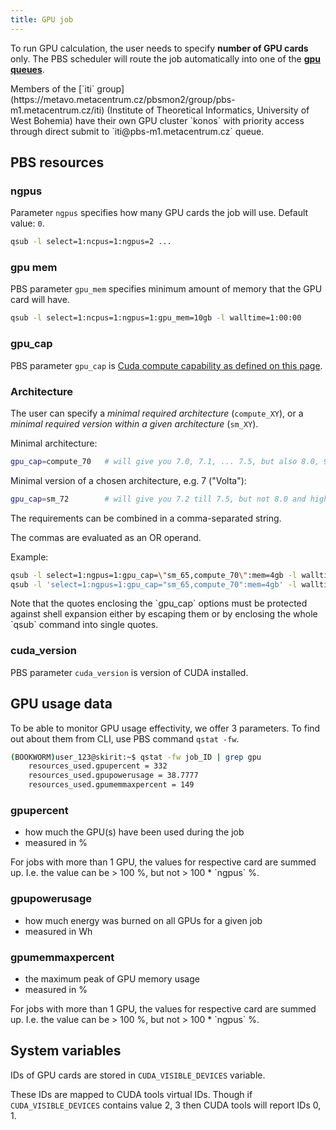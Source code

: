 ```yaml
---
title: GPU job
---
```

To run GPU calculation, the user needs to specify **number of GPU cards** only. The PBS scheduler will route the job automatically into one of the **[gpu queues](https://metavo.metacentrum.cz/pbsmon2/queues/list)**.

<Callout type="info" title="User group `iti` has a reserved GPU queue">
    Members of the [`iti` group](https://metavo.metacentrum.cz/pbsmon2/group/pbs-m1.metacentrum.cz/iti) (Institute of Theoretical Informatics, University of West Bohemia) have their own GPU cluster `konos` with priority access through direct submit to `iti@pbs-m1.metacentrum.cz` queue.
</Callout>

## PBS resources

### ngpus

Parameter `ngpus` specifies how many GPU cards the job will use. Default value: `0`.
```bash
qsub -l select=1:ncpus=1:ngpus=2 ... 
```
### gpu mem

PBS parameter `gpu_mem` specifies minimum amount of memory that the GPU card will have. 
```bash
qsub -l select=1:ncpus=1:ngpus=1:gpu_mem=10gb -l walltime=1:00:00
```
### gpu\_cap

PBS parameter `gpu_cap` is [Cuda compute capability as defined on this page](https://docs.nvidia.com/cuda/cuda-c-programming-guide/index.html#compute-capabilities).


### Architecture

The user can specify a *minimal required architecture* (`compute_XY`), or a *minimal required version within a given architecture* (`sm_XY`).

Minimal architecture:
```bash
gpu_cap=compute_70   # will give you 7.0, 7.1, ... 7.5, but also 8.0, 9.0 ...
```
Minimal version of a chosen architecture, e.g. 7 ("Volta"):
```bash
gpu_cap=sm_72        # will give you 7.2 till 7.5, but not 8.0 and higher
```
The requirements can be combined in a comma-separated string.

<Callout type="info" title="Note">
    The commas are evaluated as an OR operand.
</Callout>

Example:
```bash
qsub -l select=1:ngpus=1:gpu_cap=\"sm_65,compute_70\":mem=4gb -l walltime=1:00:00  # 6.5 or 7.0 and higher
qsub -l 'select=1:ngpus=1:gpu_cap="sm_65,compute_70":mem=4gb' -l walltime=1:00:00  # dtto
```
<Callout type="info" title="Note">
 Note that the quotes enclosing the `gpu_cap` options must be protected against shell expansion either by escaping them or by enclosing the whole `qsub` command into single quotes.
</Callout>

### cuda\_version

PBS parameter `cuda_version` is version of CUDA installed.

## GPU usage data

To be able to monitor GPU usage effectivity, we offer 3 parameters. To find out about them from CLI, use PBS command `qstat -fw`.

```bash
(BOOKWORM)user_123@skirit:~$ qstat -fw job_ID | grep gpu
    resources_used.gpupercent = 332
    resources_used.gpupowerusage = 38.7777
    resources_used.gpumemmaxpercent = 149
```

### gpupercent 

- how much the GPU(s) have been used during the job
- measured in %

<Callout type="alert" title="For more GPUs, the percentages sum up.">
For jobs with more than 1 GPU, the values for respective card are summed up. I.e. the value can be > 100 %, but not > 100 * `ngpus` %.
</Callout>

### gpupowerusage

- how much energy was burned on all GPUs for a given job
- measured in Wh

### gpumemmaxpercent

- the maximum peak of GPU memory usage
- measured in %

<Callout type="alert" title="For more GPUs, the percentages sum up.">
For jobs with more than 1 GPU, the values for respective card are summed up. I.e. the value can be > 100 %, but not > 100 * `ngpus` %.
</Callout>

## System variables

IDs of GPU cards are stored in `CUDA_VISIBLE_DEVICES` variable.

These IDs are mapped to CUDA tools virtual IDs. Though if `CUDA_VISIBLE_DEVICES` contains value 2, 3 then CUDA tools will report IDs 0, 1. 

